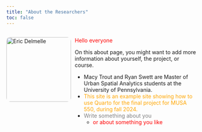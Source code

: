 ```yaml
---
title: "About the Researchers"
toc: false
---
```


<div style="display: flex; gap: 10px; align-items: flex-start;">

<img src="images/Eric.png" alt="Eric Delmelle" style="width: 170px; border-radius: 10px;">

<div>
  <p><span style="color:red">Hello everyone</span></p>
  <p>On this about page, you might want to add more information about yourself, the project, or course. </p>

  - Macy Trout and Ryan Swett are Master of Urban Spatial Analytics students at the University of Pennsylvania. 
  - <span style="color:orange">This site is an example site showing how to use Quarto for the final project for MUSA 550, during fall 2024.</span>
  - <span style="color:gray">Write something about you</span>
    - <span style="color:red">or about something you like</span>
</div>

</div>
